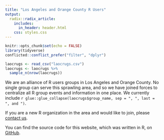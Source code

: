 ```yaml
---
title: "Los Angeles and Orange County R Users"
output:
  radix::radix_article:
    includes:
      in_header: header.html
    css: styles.css
---
```


```r
knitr::opts_chunk$set(echo = FALSE)
library(tidyverse)
conflicted::conflict_prefer("filter", "dplyr")

laocrugs <- read_csv("laocrugs.csv")
laocrugs <- laocrugs %>% 
  sample_n(nrow(laocrugs))
```

We are an alliance of R users groups in Los Angeles and Orange County. No single group can serve this sprawling area, and so we have joined forces to centralize all R group events and information in one place. We currently include `r glue::glue_collapse(laocrugs$group_name, sep = ", ", last = ", and ")`.

If you are a new R organization in the area and would like to join, please [contact us](mailto:laerug@gmail.com).

You can find the source code for this website, which was written in R, on [GitHub](https://github.com/laeRusers/laocrug).